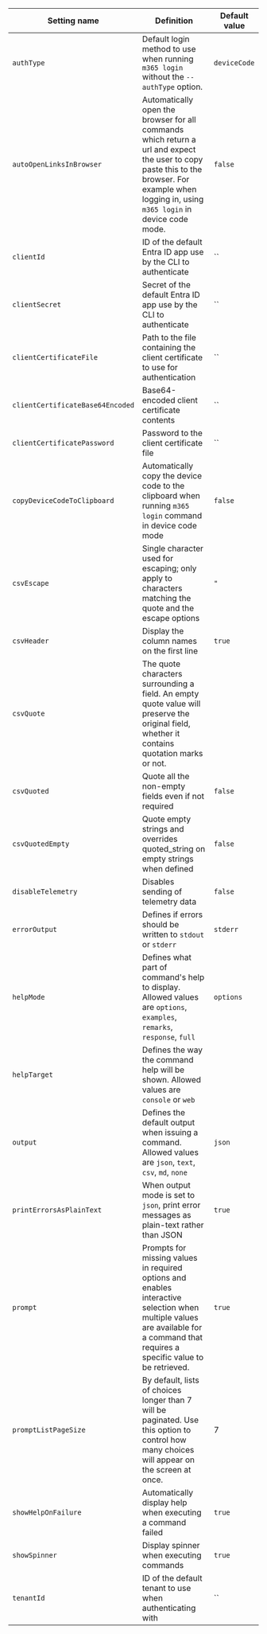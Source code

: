 Setting name|Definition|Default value
------------|----------|-------------
`authType`|Default login method to use when running `m365 login` without the `--authType` option.|`deviceCode`
`autoOpenLinksInBrowser`|Automatically open the browser for all commands which return a url and expect the user to copy paste this to the browser. For example when logging in, using `m365 login` in device code mode.|`false`
`clientId`|ID of the default Entra ID app use by the CLI to authenticate|``
`clientSecret`|Secret of the default Entra ID app use by the CLI to authenticate|``
`clientCertificateFile`|Path to the file containing the client certificate to use for authentication|``
`clientCertificateBase64Encoded`|Base64-encoded client certificate contents|``
`clientCertificatePassword`|Password to the client certificate file|``
`copyDeviceCodeToClipboard`|Automatically copy the device code to the clipboard when running `m365 login` command in device code mode|`false`
`csvEscape`|Single character used for escaping; only apply to characters matching the quote and the escape options|`"`
`csvHeader`|Display the column names on the first line|`true`
`csvQuote`|The quote characters surrounding a field. An empty quote value will preserve the original field, whether it contains quotation marks or not.|` `
`csvQuoted`|Quote all the non-empty fields even if not required|`false`
`csvQuotedEmpty`|Quote empty strings and overrides quoted_string on empty strings when defined|`false`
`disableTelemetry`|Disables sending of telemetry data|`false`
`errorOutput`|Defines if errors should be written to `stdout` or `stderr`|`stderr`
`helpMode`|Defines what part of command's help to display. Allowed values are `options`, `examples`, `remarks`, `response`, `full`|`options`
`helpTarget`|Defines the way the command help will be shown. Allowed values are `console` or `web`
`output`|Defines the default output when issuing a command. Allowed values are `json`, `text`, `csv`, `md`, `none`|`json`
`printErrorsAsPlainText`|When output mode is set to `json`, print error messages as plain-text rather than JSON|`true`
`prompt`|Prompts for missing values in required options and enables interactive selection when multiple values are available for a command that requires a specific value to be retrieved.|`true`
`promptListPageSize`|By default, lists of choices longer than 7 will be paginated. Use this option to control how many choices will appear on the screen at once.|7
`showHelpOnFailure`|Automatically display help when executing a command failed|`true`
`showSpinner`|Display spinner when executing commands|`true`
`tenantId`|ID of the default tenant to use when authenticating with|``
